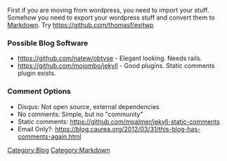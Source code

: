 First if you are moving from wordpress, you need to import your stuff. Somehow you need to export your wordpress stuff and convert them to [[Markdown]]. Try https://github.com/thomasf/exitwp

=== Possible Blog Software ===
* https://github.com/natew/obtvse - Elegant looking. Needs rails.
* https://github.com/mojombo/jekyll - Good plugins. Static comments plugin exists.

=== Comment Options ===
* Disqus: Not open source, external dependencies
* No comments: Simple, but no "community"
* Static comments: https://github.com/mpalmer/jekyll-static-comments
* Email Only?: https://blog.caurea.org/2012/03/31/this-blog-has-comments-again.html

[[Category:Blog]][[Category:Markdown]]